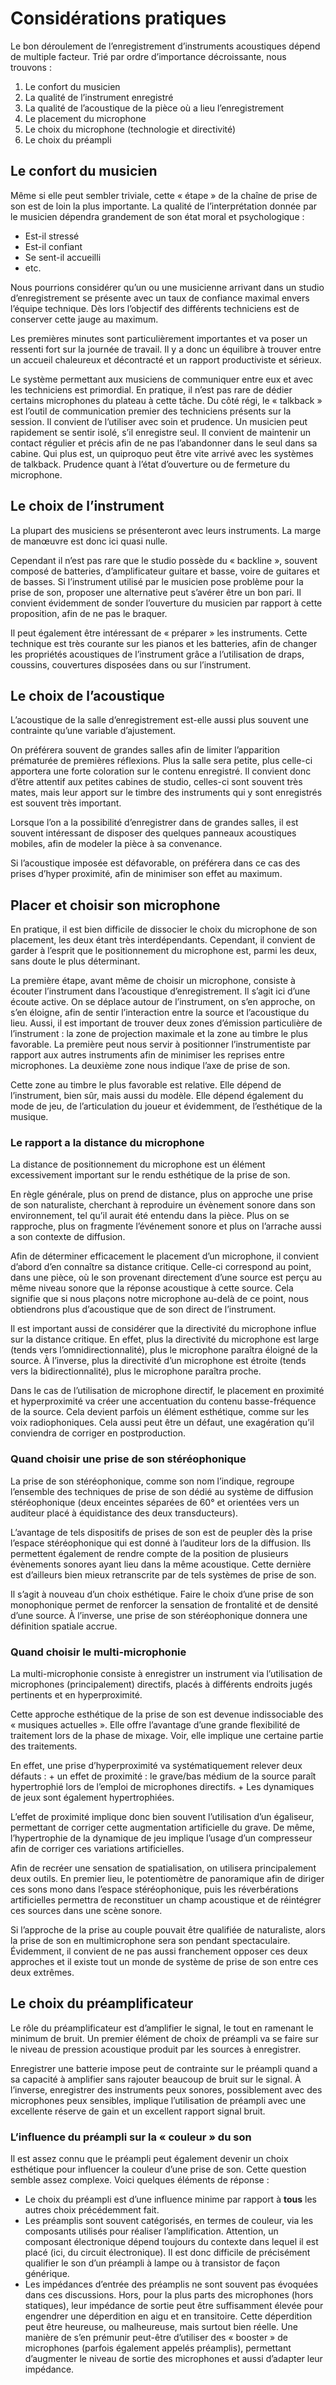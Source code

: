 # Considérations pratiques

Le bon déroulement de l’enregistrement d’instruments acoustiques dépend de multiple facteur. Trié par ordre d’importance décroissante, nous trouvons :

1. Le confort du musicien
2. La qualité de l’instrument enregistré
3. La qualité de l’acoustique de la pièce où a lieu l’enregistrement
4. Le placement du microphone
5. Le choix du microphone (technologie et directivité)
6. Le choix du préampli

## Le confort du musicien

Même si elle peut sembler triviale, cette « étape » de la chaîne de prise de son est de loin la plus importante.
La qualité de l’interprétation donnée par le musicien dépendra grandement de son état moral et psychologique :

+ Est-il stressé
+ Est-il confiant
+ Se sent-il accueilli
+ etc.

Nous pourrions considérer qu’un ou une musicienne arrivant dans un studio d’enregistrement se présente avec un taux de confiance maximal envers l’équipe technique. Dès lors l’objectif des différents techniciens est de conserver cette jauge au maximum.

Les premières minutes sont particulièrement importantes et va poser un ressenti fort sur la journée de travail. Il y a donc un équilibre à trouver entre un accueil chaleureux et décontracté et un rapport productiviste et sérieux.

Le système permettant aux musiciens de communiquer entre eux et avec les techniciens est primordial. En pratique, il n’est pas rare de dédier certains microphones du plateau à cette tâche. Du côté régi, le « talkback » est l’outil de communication premier des techniciens présents sur la session. Il convient de l’utiliser avec soin et prudence. Un musicien peut rapidement se sentir isolé, s’il enregistre seul. Il convient de maintenir un contact régulier et précis afin de ne pas l’abandonner dans le seul dans sa cabine. Qui plus est, un quiproquo peut être vite arrivé avec les systèmes de talkback. Prudence quant à l’état d’ouverture ou de fermeture du microphone.

## Le choix de l’instrument

La plupart des musiciens se présenteront avec leurs instruments. La marge de manœuvre est donc ici quasi nulle.

Cependant il n’est pas rare que le studio possède du « backline », souvent composé de batteries, d’amplificateur guitare et basse, voire de guitares et de basses. Si l’instrument utilisé par le musicien pose problème pour la prise de son, proposer une alternative peut s’avérer être un bon pari. Il convient évidemment de sonder l’ouverture du musicien par rapport à cette proposition, afin de ne pas le braquer.

Il peut également être intéressant de « préparer » les instruments. Cette technique est très courante sur les pianos et les batteries, afin de changer les propriétés acoustiques de l’instrument grâce a l’utilisation de draps, coussins, couvertures disposées dans ou sur l’instrument.

## Le choix de l’acoustique

L’acoustique de la salle d’enregistrement est-elle aussi plus souvent une contrainte qu’une variable d’ajustement.

On préférera souvent de grandes salles afin de limiter l’apparition prématurée de premières réflexions. Plus la salle sera petite, plus celle-ci apportera une forte coloration sur le contenu enregistré. Il convient donc d’être attentif aux petites cabines de studio, celles-ci sont souvent très mates, mais leur apport sur le timbre des instruments qui y sont enregistrés est souvent très important.

Lorsque l’on a la possibilité d’enregistrer dans de grandes salles, il est souvent intéressant de disposer des quelques panneaux acoustiques mobiles, afin de modeler la pièce à sa convenance.

Si l’acoustique imposée est défavorable, on préférera dans ce cas des prises d’hyper proximité, afin de minimiser son effet au maximum.

## Placer et choisir son microphone

En pratique, il est bien difficile de dissocier le choix du microphone de son placement, les deux étant très interdépendants. Cependant, il convient de garder à l’esprit que le positionnement du microphone est, parmi les deux, sans doute le plus déterminant.

La première étape, avant même de choisir un microphone, consiste à écouter l’instrument dans l’acoustique d’enregistrement. Il s’agit ici d’une écoute active. On se déplace autour de l’instrument, on s’en approche, on s’en éloigne, afin de sentir l’interaction entre la source et l’acoustique du lieu. Aussi, il est important de trouver deux zones d’émission particulière de l’instrument : la zone de projection maximale et la zone au timbre le plus favorable. La première peut nous servir à positionner l’instrumentiste par rapport aux autres instruments afin de minimiser les reprises entre microphones. La deuxième zone nous indique l’axe de prise de son.

Cette zone au timbre le plus favorable est relative. Elle dépend de l’instrument, bien sûr, mais aussi du modèle. Elle dépend également du mode de jeu, de l’articulation du joueur et évidemment, de l’esthétique de la musique.

### Le rapport a la distance du microphone

La distance de positionnement du microphone est un élément excessivement important sur le rendu esthétique de la prise de son.

En règle générale, plus on prend de distance, plus on approche une prise de son naturaliste, cherchant à reproduire un évènement sonore dans son environnement, tel qu’il aurait été entendu dans la pièce. Plus on se rapproche, plus on fragmente l’événement sonore et plus on l’arrache aussi a son contexte de diffusion.

Afin de déterminer efficacement le placement d’un microphone, il convient d’abord d’en connaître sa distance critique. Celle-ci correspond au point, dans une pièce, où le son provenant directement d’une source est perçu au même niveau sonore que la réponse acoustique à cette source. Cela signifie que si nous plaçons notre microphone au-delà de ce point, nous obtiendrons plus d’acoustique que de son direct de l’instrument.

Il est important aussi de considérer que la directivité du microphone influe sur la distance critique. En effet, plus la directivité du microphone est large (tends vers l’omnidirectionnalité), plus le microphone paraîtra éloigné de la source. À l’inverse, plus la directivité d’un microphone est étroite (tends vers la bidirectionnalité), plus le microphone paraîtra proche.

Dans le cas de l’utilisation de microphone directif, le placement en proximité et hyperproximité va créer une accentuation du contenu basse-fréquence de la source. Cela devient parfois un élément esthétique, comme sur les voix radiophoniques. Cela aussi peut être un défaut, une exagération qu’il conviendra de corriger en postproduction.

### Quand choisir une prise de son stéréophonique

La prise de son stéréophonique, comme son nom l’indique, regroupe l’ensemble des techniques de prise de son dédié au système de diffusion stéréophonique (deux enceintes séparées de 60° et orientées vers un auditeur placé à équidistance des deux transducteurs).

L’avantage de tels dispositifs de prises de son est de peupler dès la prise l’espace stéréophonique qui est donné à l’auditeur lors de la diffusion. Ils permettent également de rendre compte de la position de plusieurs évènements sonores ayant lieu dans la même acoustique. Cette dernière est d’ailleurs bien mieux retranscrite par de tels systèmes de prise de son.

Il s’agit à nouveau d’un choix esthétique. Faire le choix d’une prise de son monophonique permet de renforcer la sensation de frontalité et de densité d’une source. À l’inverse, une prise de son stéréophonique donnera une définition spatiale accrue.

### Quand choisir le multi-microphonie

La multi-microphonie consiste à enregistrer un instrument via l’utilisation de microphones (principalement) directifs, placés à différents endroits jugés pertinents et en hyperproximité.

Cette approche esthétique de la prise de son est devenue indissociable des « musiques actuelles ». Elle offre l’avantage d’une grande flexibilité de traitement lors de la phase de mixage. Voir, elle implique une certaine partie des traitements.

En effet, une prise d’hyperproximité va systématiquement relever deux défauts :
+ un effet de proximité : le grave/bas médium de la source paraît hypertrophié lors de l’emploi de microphones directifs.
+ Les dynamiques de jeux sont également hypertrophiées.

L’effet de proximité implique donc bien souvent l’utilisation d’un égaliseur, permettant de corriger cette augmentation artificielle du grave. De même, l’hypertrophie de la dynamique de jeu implique l’usage d’un compresseur afin de corriger ces variations artificielles.

Afin de recréer une sensation de spatialisation, on utilisera principalement deux outils. En premier lieu, le potentiomètre de panoramique afin de diriger ces sons mono dans l’espace stéréophonique, puis les réverbérations artificielles permettra de reconstituer un champ acoustique et de réintégrer ces sources dans une scène sonore.

Si l’approche de la prise au couple pouvait être qualifiée de naturaliste, alors la prise de son en multimicrophone sera son pendant spectaculaire. Évidemment, il convient de ne pas aussi franchement opposer ces deux approches et il existe tout un monde de système de prise de son entre ces deux extrêmes.

## Le choix du préamplificateur

Le rôle du préamplificateur est d’amplifier le signal, le tout en ramenant le minimum de bruit. Un premier élément de choix de préampli va se faire sur le niveau de pression acoustique produit par les sources à enregistrer.

Enregistrer une batterie impose peut de contrainte sur le préampli quand a sa capacité à amplifier sans rajouter beaucoup de bruit sur le signal. À l’inverse, enregistrer des instruments peux sonores, possiblement avec des microphones peux sensibles, implique l’utilisation de préampli avec une excellente réserve de gain et un excellent rapport signal bruit.

### L’influence du préampli sur la « couleur » du son

Il est assez connu que le préampli peut également devenir un choix esthétique pour influencer la couleur d’une prise de son. Cette question semble assez complexe. Voici quelques éléments de réponse :

+ Le choix du préampli est d’une influence minime par rapport à **tous** les autres choix précédemment fait.
+ Les préamplis sont souvent catégorisés, en termes de couleur, via les composants utilisés pour réaliser l’amplification. Attention, un composant électronique dépend toujours du contexte dans lequel il est placé (ici, du circuit électronique). Il est donc difficile de précisément qualifier le son d’un préampli à lampe ou à transistor de façon générique.
+ Les impédances d’entrée des préamplis ne sont souvent pas évoquées dans ces discussions. Hors, pour la plus parts des microphones (hors statiques), leur impédance de sortie peut être suffisamment élevée pour engendrer une déperdition en aigu et en transitoire. Cette déperdition peut être heureuse, ou malheureuse, mais surtout bien réelle. Une manière de s’en prémunir peut-être d’utiliser des « booster » de microphones (parfois également appelés préamplis), permettant d’augmenter le niveau de sortie des microphones et aussi d’adapter leur impédance. 